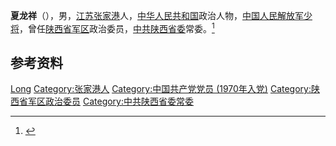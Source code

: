 '''夏龙祥'''（{{bd|1950年|10月|}}），男，[[江苏|江苏]][[张家港|张家港]]人，[[中华人民共和国|中华人民共和国]]政治人物，[[中国人民解放军少将|中国人民解放军少将]]，曾任[[陕西省军区|陕西省军区]]政治委员，[[中共陕西省委|中共陕西省委]]常委。<ref>{{Cite web|title=夏龙祥  少将军衔，陕西省军区政治委员|url=http://www.sz81.org.cn/szhjj/html/?88.html|accessdate=2021-01-03|work=苏州市全民国防教育网|archive-date=2021-01-16|archive-url=https://web.archive.org/web/20210116200710/http://www.sz81.org.cn/szhjj/html/?88.html|dead-url=no}}</ref>

== 参考资料 ==
{{reflist}}

{{中国人物小作品}}

{{Authority control}}
{{DEFAULTSORT:Xia}}
[[Category:夏姓|Long]]
[[Category:张家港人|Category:张家港人]]
[[Category:中国共产党党员_(1970年入党)|Category:中国共产党党员 (1970年入党)]]
[[Category:陕西省军区政治委员|Category:陕西省军区政治委员]]
[[Category:中共陕西省委常委|Category:中共陕西省委常委]]